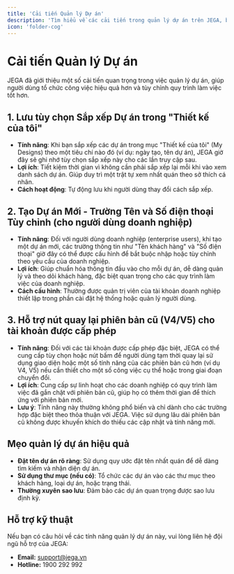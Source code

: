 ```yaml
---
title: 'Cải tiến Quản lý Dự án'
description: 'Tìm hiểu về các cải tiến trong quản lý dự án trên JEGA, bao gồm lưu tùy chọn sắp xếp, trường tùy chỉnh khi tạo dự án mới, và hỗ trợ chuyển đổi phiên bản.'
icon: 'folder-cog'
---
```


# Cải tiến Quản lý Dự án

JEGA đã giới thiệu một số cải tiến quan trọng trong việc quản lý dự án, giúp người dùng tổ chức công việc hiệu quả hơn và tùy chỉnh quy trình làm việc tốt hơn.

## 1. Lưu tùy chọn Sắp xếp Dự án trong "Thiết kế của tôi"

- **Tính năng**: Khi bạn sắp xếp các dự án trong mục "Thiết kế của tôi" (My Designs) theo một tiêu chí nào đó (ví dụ: ngày tạo, tên dự án), JEGA giờ đây sẽ ghi nhớ tùy chọn sắp xếp này cho các lần truy cập sau.
- **Lợi ích**: Tiết kiệm thời gian vì không cần phải sắp xếp lại mỗi khi vào xem danh sách dự án. Giúp duy trì một trật tự xem nhất quán theo sở thích cá nhân.
- **Cách hoạt động**: Tự động lưu khi người dùng thay đổi cách sắp xếp.

## 2. Tạo Dự án Mới - Trường Tên và Số điện thoại Tùy chỉnh (cho người dùng doanh nghiệp)

- **Tính năng**: Đối với người dùng doanh nghiệp (enterprise users), khi tạo một dự án mới, các trường thông tin như "Tên khách hàng" và "Số điện thoại" giờ đây có thể được cấu hình để bắt buộc nhập hoặc tùy chỉnh theo yêu cầu của doanh nghiệp.
- **Lợi ích**: Giúp chuẩn hóa thông tin đầu vào cho mỗi dự án, dễ dàng quản lý và theo dõi khách hàng, đặc biệt quan trọng cho các quy trình làm việc của doanh nghiệp.
- **Cách cấu hình**: Thường được quản trị viên của tài khoản doanh nghiệp thiết lập trong phần cài đặt hệ thống hoặc quản lý người dùng.

## 3. Hỗ trợ nút quay lại phiên bản cũ (V4/V5) cho tài khoản được cấp phép

- **Tính năng**: Đối với các tài khoản được cấp phép đặc biệt, JEGA có thể cung cấp tùy chọn hoặc nút bấm để người dùng tạm thời quay lại sử dụng giao diện hoặc một số tính năng của các phiên bản cũ hơn (ví dụ V4, V5) nếu cần thiết cho một số công việc cụ thể hoặc trong giai đoạn chuyển đổi.
- **Lợi ích**: Cung cấp sự linh hoạt cho các doanh nghiệp có quy trình làm việc đã gắn chặt với phiên bản cũ, giúp họ có thêm thời gian để thích ứng với phiên bản mới.
- **Lưu ý**: Tính năng này thường không phổ biến và chỉ dành cho các trường hợp đặc biệt theo thỏa thuận với JEGA. Việc sử dụng lâu dài phiên bản cũ không được khuyến khích do thiếu các cập nhật và tính năng mới.

## Mẹo quản lý dự án hiệu quả

- **Đặt tên dự án rõ ràng**: Sử dụng quy ước đặt tên nhất quán để dễ dàng tìm kiếm và nhận diện dự án.
- **Sử dụng thư mục (nếu có)**: Tổ chức các dự án vào các thư mục theo khách hàng, loại dự án, hoặc trạng thái.
- **Thường xuyên sao lưu**: Đảm bảo các dự án quan trọng được sao lưu định kỳ.

## Hỗ trợ kỹ thuật

Nếu bạn có câu hỏi về các tính năng quản lý dự án này, vui lòng liên hệ đội ngũ hỗ trợ của JEGA:

- **Email:** support@jega.vn
- **Hotline:** 1900 292 992
